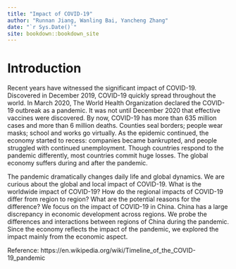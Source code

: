```yaml
--- 
title: "Impact of COVID-19"
author: "Runnan Jiang, Wanling Bai, Yancheng Zhang"
date: "`r Sys.Date()`"
site: bookdown::bookdown_site
---
```


# Introduction

Recent years have witnessed the significant impact of COVID-19. Discovered in December 2019, COVID-19 quickly spread throughout the world. In March 2020, The World Health Organization declared the COVID-19 outbreak as a pandemic. It was not until December 2020 that effective vaccines were discovered. By now, COVID-19 has more than 635 million cases and more than 6 million deaths. Counties seal borders; people wear masks; school and works go virtually. As the epidemic continued, the economy started to recess: companies became bankrupted, and people struggled with continued unemployment. Though countries respond to the pandemic differently, most countries commit huge losses. The global economy suffers during and after the pandemic. 

The pandemic dramatically changes daily life and global dynamics. We are curious about the global and local impact of COVID-19. What is the worldwide impact of COVID-19? How do the regional impacts of COVID-19 differ from region to region? What are the potential reasons for the difference? We focus on the impact of COVID-19 in China. China has a large discrepancy in economic development across regions. We probe the differences and interactions between regions of China during the pandemic. Since the economy reflects the impact of the pandemic, we explored the impact mainly from the economic aspect.


Reference: https://en.wikipedia.org/wiki/Timeline_of_the_COVID-19_pandemic
